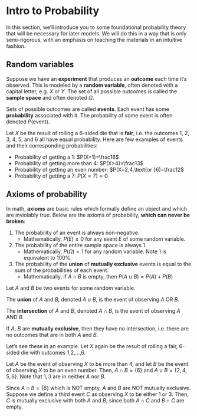 

# Intro to Probability

In this section, we'll introduce you to some foundational probability theory that will be necessary for later models. We will do this in a way that is only semi-rigorous, with an emphasis on teaching the materials in an intuitive fashion.


## Random variables

Suppose we have an **experiment** that produces an **outcome** each time it's observed. This is modeled by a **random variable**, often denoted with a capital letter, e.g. $X$ or $Y$. The set of all possible outcomes is called the **sample space** and often denoted $\Omega$.

Sets of possible outcomes are called **events**. Each event has some **probability** associated with it. The probability of some event is often denoted $P(\text{event})$.

:::{.eg}
Let $X$ be the result of rolling a 6-sided die that is **fair**, i.e. the outcomes 1, 2, 3, 4, 5, and 6 all have equal probability. Here are few examples of events and their corresponding probabilities:

 - Probability of getting a 1: $P(X=1)=\frac16$
 - Probability of getting more than 4: $P(X>4)=\frac13$
 - Probability of getting an even number: $P(X=2,4,\text{or }6)=\frac12$
 - Probability of getting a 7: $P(X=7)=0$
:::


## Axioms of probability

In math, **axioms** are basic rules which formally define an object and which are inviolably true. Below are the axioms of probability, **which can never be broken**:

 1. The probability of an event is always non-negative.
    - Mathematically, $P(E)\ge0$ for any event $E$ of some random variable.
 2. The probability of the entire sample space is always 1.
    - Mathematically, $P(\Omega)=1$ for any random variable. Note 1 is equivalent to 100\%.
 3. The probability of the **union** of **mutually exclusive** events is equal to the sum of the probabilities of each event.
    - Mathematically, if $A\cap B$ is empty, then $P(A\cup B)=P(A)+P(B)$

:::{.def}
Let $A$ and $B$ be two events for some random variable.

The **union** of $A$ and $B$, denoted $A\cup B$, is the event of observing $A$ OR $B$.

The **intersection** of $A$ and $B$, denoted $A\cap B$, is the event of observing $A$ AND $B$.

If $A$, $B$ are **mutually exclusive**, then they have no intersection, i.e. there are no outcomes that are in both $A$ and $B$.
:::

:::{.eg}
Let's see these in an example. Let $X$ again be the result of rolling a fair, 6-sided die with outcomes 1,2,…,6.

Let $A$ be the event of observing $X$ to be more than 4, and let $B$ be the event of observing $X$ to be an even number. Then, $A\cap B=\{6\}$ and $A\cup B=\{2,4,5,6\}$. Note that $1,3$ are in neither $A$ nor $B$.

Since $A\cap B=\{6\}$ which is NOT empty, $A$ and $B$ are NOT mutually exclusive. Suppose we define a third event $C$ as observing $X$ to be either 1 or 3. Then, $C$ is mutually exclusive with both $A$ and $B$, since both $A\cap C$ and $B\cap C$ are empty.
:::
